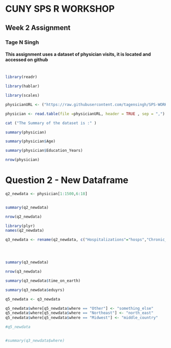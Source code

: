 # CUNY SPS R WORKSHOP
## Week 2 Assignment
### Tage N Singh
#### This assignment uses a dataset of physician visits, it is located and accessed on github 
#
#
```r

library(readr)

library(hablar)

library(scales)

physicianURL <- ("https://raw.githubusercontent.com/tagensingh/SPS-WORKSHOP-WK2/master/OFP-2.csv")

physician <- read.table(file =physicianURL, header = TRUE , sep = ",")

cat ("The Summary of the dataset is :" )

summary(physician)

summary(physician$Age)

summary(physician$Education_Years)

nrow(physician)

```

# Question 2 - New Dataframe

```r

q2_newdata <- physician[1:1500,6:18]


summary(q2_newdata)

nrow(q2_newdata)

```

```r

library(plyr)
names(q2_newdata)

q3_newdata <- rename(q2_newdata, c("Hospitalizations"="hosps","Chronic_Conditions"="chcond","Disability"="disable","Age"="time_on_earth","Black"="race","Sex"="gender","Married"="hooked_up","Education_Years"="eduyrs","Fam_Income"="faminc","Employed"="working","Private_Ins"="privins","Medicaid"="govtins","Region"="where"))





```


```r
summary(q3_newdata)

nrow(q3_newdata)

summary(q3_newdata$time_on_earth)

summary(q3_newdata$eduyrs)

```

```r
q5_newdata <- q3_newdata

q5_newdata$where[q5_newdata$where == "Other"] <- "something_else"
q5_newdata$where[q5_newdata$where == "Northeast"] <- "north_east"
q5_newdata$where[q5_newdata$where == "Midwest"] <- "middle_country"

#q5_newdata


#summary(q3_newdata$where)



```


